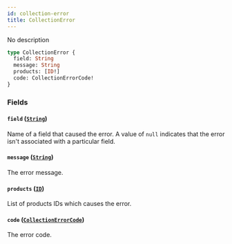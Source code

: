 ```yaml
---
id: collection-error
title: CollectionError
---
```


No description

```graphql
type CollectionError {
  field: String
  message: String
  products: [ID!]
  code: CollectionErrorCode!
}
```

### Fields

#### `field` ([`String`](../../../developer/api-reference/scalars/string))

Name of a field that caused the error. A value of `null` indicates that the error isn't associated with a particular field.

#### `message` ([`String`](../../../developer/api-reference/scalars/string))

The error message.

#### `products` ([`ID`](../../../developer/api-reference/scalars/id))

List of products IDs which causes the error.

#### `code` ([`CollectionErrorCode`](../../../developer/api-reference/enums/collection-error-code))

The error code.

